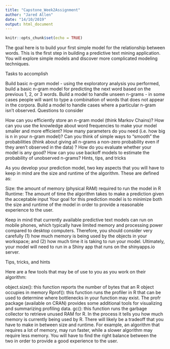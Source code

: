 ```yaml
---
title: "Capstone_Week2Assignment"
author: "Jared Allen"
date: "14/10/2019"
output: html_document
---
```


```r
knitr::opts_chunk$set(echo = TRUE)
```

The goal here is to build your first simple model for the relationship between words. This is the first step in building a predictive text mining application. You will explore simple models and discover more complicated modeling techniques.

Tasks to accomplish

Build basic n-gram model - using the exploratory analysis you performed, build a basic n-gram model for predicting the next word based on the previous 1, 2, or 3 words.
Build a model to handle unseen n-grams - in some cases people will want to type a combination of words that does not appear in the corpora. Build a model to handle cases where a particular n-gram isn't observed.
Questions to consider

How can you efficiently store an n-gram model (think Markov Chains)?
How can you use the knowledge about word frequencies to make your model smaller and more efficient?
How many parameters do you need (i.e. how big is n in your n-gram model)?
Can you think of simple ways to "smooth" the probabilities (think about giving all n-grams a non-zero probability even if they aren't observed in the data) ?
How do you evaluate whether your model is any good?
How can you use backoff models to estimate the probability of unobserved n-grams?
Hints, tips, and tricks

As you develop your prediction model, two key aspects that you will have to keep in mind are the size and runtime of the algorithm. These are defined as:

Size: the amount of memory (physical RAM) required to run the model in R
Runtime: The amount of time the algorithm takes to make a prediction given the acceptable input
Your goal for this prediction model is to minimize both the size and runtime of the model in order to provide a reasonable experience to the user.

Keep in mind that currently available predictive text models can run on mobile phones, which typically have limited memory and processing power compared to desktop computers. Therefore, you should consider very carefully (1) how much memory is being used by the objects in your workspace; and (2) how much time it is taking to run your model. Ultimately, your model will need to run in a Shiny app that runs on the shinyapps.io server.

Tips, tricks, and hints

Here are a few tools that may be of use to you as you work on their algorithm:

object.size(): this function reports the number of bytes that an R object occupies in memory
Rprof(): this function runs the profiler in R that can be used to determine where bottlenecks in your function may exist. The profr package (available on CRAN) provides some additional tools for visualizing and summarizing profiling data.
gc(): this function runs the garbage collector to retrieve unused RAM for R. In the process it tells you how much memory is currently being used by R.
There will likely be a tradeoff that you have to make in between size and runtime. For example, an algorithm that requires a lot of memory, may run faster, while a slower algorithm may require less memory. You will have to find the right balance between the two in order to provide a good experience to the user.

